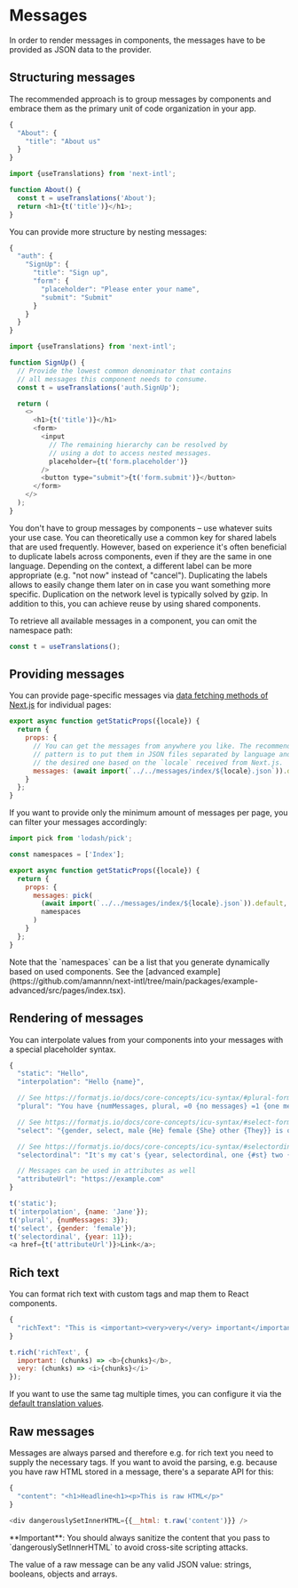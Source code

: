 
# Messages

In order to render messages in components, the messages have to be provided as JSON data to the provider.

## Structuring messages

The recommended approach is to group messages by components and embrace them as the primary unit of code organization in your app.

```js filename="en.json"
{
  "About": {
    "title": "About us"
  }
}
```

```js filename="About.js"
import {useTranslations} from 'next-intl';

function About() {
  const t = useTranslations('About');
  return <h1>{t('title')}</h1>;
}
```

You can provide more structure by nesting messages:

```js filename="en.json"
{
  "auth": {
    "SignUp": {
      "title": "Sign up",
      "form": {
        "placeholder": "Please enter your name",
        "submit": "Submit"
      }
    }
  }
}
```

```js filename="SignUp.js"
import {useTranslations} from 'next-intl';

function SignUp() {
  // Provide the lowest common denominator that contains
  // all messages this component needs to consume.
  const t = useTranslations('auth.SignUp');

  return (
    <>
      <h1>{t('title')}</h1>
      <form>
        <input
          // The remaining hierarchy can be resolved by
          // using a dot to access nested messages.
          placeholder={t('form.placeholder')}
        />
        <button type="submit">{t('form.submit')}</button>
      </form>
    </>
  );
}
```

You don't have to group messages by components – use whatever suits your use case. You can theoretically use a common key for shared labels that are used frequently. However, based on experience it's often beneficial to duplicate labels across components, even if they are the same in one language. Depending on the context, a different label can be more appropriate (e.g. "not now" instead of "cancel"). Duplicating the labels allows to easily change them later on in case you want something more specific. Duplication on the network level is typically solved by gzip. In addition to this, you can achieve reuse by using shared components.

To retrieve all available messages in a component, you can omit the namespace path:

```js
const t = useTranslations();
```

## Providing messages

You can provide page-specific messages via [data fetching methods of Next.js](https://nextjs.org/docs/basic-features/data-fetching) for individual pages:

```js filename="pages/index.js"
export async function getStaticProps({locale}) {
  return {
    props: {
      // You can get the messages from anywhere you like. The recommended
      // pattern is to put them in JSON files separated by language and read
      // the desired one based on the `locale` received from Next.js.
      messages: (await import(`../../messages/index/${locale}.json`)).default
    }
  };
}
```

If you want to provide only the minimum amount of messages per page, you can filter your messages accordingly:

```js filename="pages/index.js"
import pick from 'lodash/pick';

const namespaces = ['Index'];

export async function getStaticProps({locale}) {
  return {
    props: {
      messages: pick(
        (await import(`../../messages/index/${locale}.json`)).default,
        namespaces
      )
    }
  };
}
```

<Callout>
  Note that the `namespaces` can be a list that you generate dynamically based
  on used components. See the [advanced
  example](https://github.com/amannn/next-intl/tree/main/packages/example-advanced/src/pages/index.tsx).
</Callout>

## Rendering of messages

You can interpolate values from your components into your messages with a special placeholder syntax.

```js
{
  "static": "Hello",
  "interpolation": "Hello {name}",

  // See https://formatjs.io/docs/core-concepts/icu-syntax/#plural-format
  "plural": "You have {numMessages, plural, =0 {no messages} =1 {one message} other {# messages}}.",

  // See https://formatjs.io/docs/core-concepts/icu-syntax/#select-format
  "select": "{gender, select, male {He} female {She} other {They}} is online.",

  // See https://formatjs.io/docs/core-concepts/icu-syntax/#selectordinal-format
  "selectordinal": "It's my cat's {year, selectordinal, one {#st} two {#nd} few {#rd} other {#th}} birthday!",

  // Messages can be used in attributes as well
  "attributeUrl": "https://example.com"
}
```

```js
t('static');
t('interpolation', {name: 'Jane'});
t('plural', {numMessages: 3});
t('select', {gender: 'female'});
t('selectordinal', {year: 11});
<a href={t('attributeUrl')}>Link</a>;
```

## Rich text

You can format rich text with custom tags and map them to React components.

```js
{
  "richText": "This is <important><very>very</very> important</important>"
}
```

```js
t.rich('richText', {
  important: (chunks) => <b>{chunks}</b>,
  very: (chunks) => <i>{chunks}</i>
});
```

If you want to use the same tag multiple times, you can configure it via the [default translation values](/docs/usage/configuration#default-translation-values).

## Raw messages

Messages are always parsed and therefore e.g. for rich text you need to supply the necessary tags. If you want to avoid the parsing, e.g. because you have raw HTML stored in a message, there's a separate API for this:

```js
{
  "content": "<h1>Headline<h1><p>This is raw HTML</p>"
}
```

```js
<div dangerouslySetInnerHTML={{__html: t.raw('content')}} />
```

<Callout type="warning">
  **Important**: You should always sanitize the content that you pass to
  `dangerouslySetInnerHTML` to avoid cross-site scripting attacks.
</Callout>

The value of a raw message can be any valid JSON value: strings, booleans, objects and arrays.
